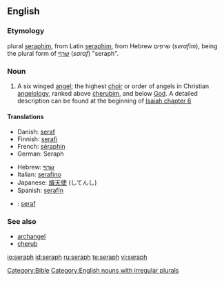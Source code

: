 {{wikipedia|seraph}}
==English==

===Etymology===
plural [[seraphim]], from Latin [[seraphim]], from Hebrew שרפים (''serafim''), being the plural form of [[שרף]] (''saraf'') "seraph".

===Noun===
{{en-noun|pl=seraphs|pl2=seraphim}}

# {{context|Biblical}} A six winged [[angel]]; the highest [[choir]] or order of angels in Christian [[angelology]], ranked above [[cherubim]], and below [[God]]. A detailed description can be found at the beginning of [http://en.wikisource.org/wiki/Bible_%28World_English%29/Isaiah#Chapter_6 Isaiah chapter 6]

====Translations====
{{trans-top|highest order of angels}}
* Danish: [[seraf]]
* Finnish: [[serafi]]
* French: [[séraphin]] {{m}}
* German: Seraph {{m}}
{{trans-mid}}
* Hebrew: [[שרף|שָׂרָף]] {{m}}
* Italian: [[serafino]] {{m}}
* Japanese: [[熾天使]] (してんし)
* Spanish: [[serafín]]
{{trans-bottom}}

{{checktrans-top}}
* {{ttbc|Icelandic}}: [[seraf]] {{m}}
{{checktrans-bottom}}

===See also===
* [[archangel]]
* [[cherub]]

[[Category:Bible]]
[[Category:English nouns with irregular plurals]]

[[io:seraph]]
[[id:seraph]]
[[ru:seraph]]
[[te:seraph]]
[[vi:seraph]]